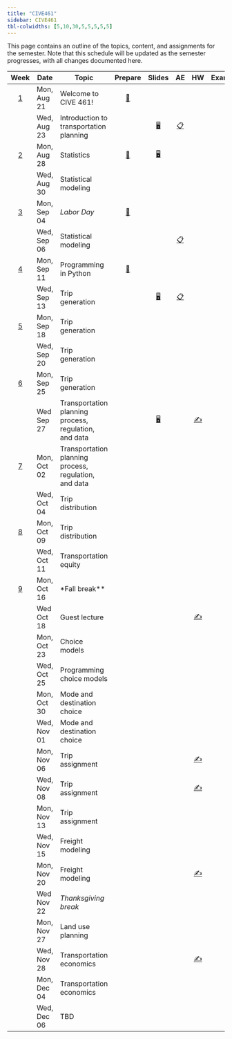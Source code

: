 ```yaml
---
title: "CIVE461"
sidebar: CIVE461
tbl-colwidths: [5,10,30,5,5,5,5,5]
---
```


This page contains an outline of the topics, content, and assignments for the semester.
Note that this schedule will be updated as the semester progresses, with all changes documented here.

::: column-screen-inset-right
|           Week            | Date        | Topic                                               |                             Prepare                             |                                   Slides                                   				|                                                       AE                                                        |                                                                                       HW                                                                                       |                            Exam                            |
|:------:|--------|--------|:------:|:------:|:------:|:------:|:------:|:------:|:------:|
|  [1](/teaching/CIVE461/weeks/week-1.html)  | Mon, Aug 21  | Welcome to CIVE 461!                               | [📖](/teaching/CIVE461/weeks/week-1.html#prepare){aria-label="Week  summary"}    |      				 																      |               |                                                                                                                                   |															|
|                           | Wed, Aug 23  | Introduction to transportation planning			|                                                                 |[🖥️](/teaching/CIVE461/slides/lec-1.html "Lecture slides"){aria-label="Lecture 1 slides"}  |       [📋](/teaching/CIVE461/ae/ae-0-travel-diary.html "Application exercise"){aria-label="Application Exercise 0 instructions"}       |                                                                                                                                                                                |                                                            |
|  [2](/teaching/CIVE461/weeks/week-2.html)  | Mon, Aug 28 | Statistics											|  [📖](/teaching/CIVE461//weeks/week-2.html#prepare){aria-label="Week 2 summary"}  | [🖥️](/teaching/CIVE461/slides/lec-2.html "Lab slides"){aria-label="Lab 2 slides"}      |                                                                                                                 |                                                                                                                                                                                |                                                            |
|                           | Wed, Aug 30 | Statistical modeling								|  																  |  																						  |                                                                                                                 |                                                                                                                                                                                |                                                            |
|  [3](/teaching/CIVE461/weeks/week-3.html)  | Mon, Sep 04 | *Labor Day*											| [📖](/teaching/CIVE461/weeks/week-3.html#prepare){aria-label="Week 3 summary"}   |                                                                            |                                                                                                                 |                                                                                                                                                                                |                                                            |
|                           | Wed, Sep 06 | Statistical modeling						|    															  |    |    [📋](/teaching/CIVE461/ae/ae-1-transportation-planning-experience.html "Application exercise"){aria-label="Application Exercise 1 instructions"}     |                                                                                                                                                                                |                                                            |
|  [4](/teaching/CIVE461/weeks/week-4.html)  | Mon, Sep 11 | Programming in Python								| [📖](/teaching/CIVE461/weeks/week-4.html#prepare){aria-label="Week 4 summary"}   |             |                                                                                                                 |                                                                                                                                                                                |                                                            |
|                           | Wed, Sep 13 | Trip generation										|    															  |  [🖥️](/teaching/CIVE461/slides/lec-3.html "Lecture slides"){aria-label="Lecture 3 slides"}  |   [📋](/teaching/CIVE461/ae/ae-2-statistics.html "Application exercise"){aria-label="Application Exercise 2 instructions"}                                                                                                              |                                                                                                                                                                                |                                                            |
|  [5](/teaching/CIVE461/weeks/week-5.html)  | Mon, Sep 18 | Trip generation										|   [](/teaching/CIVE461/weeks/week-5.html#prepare){aria-label="Week 5 summary"} |      																				      |                                                                                                                 |                                                                                                                                                                                |                                                            |
|                           | Wed, Sep 20  | Trip generation									|   															  |  																						  |                                                                                                                 |                                                                                                                                                                                |                                                            |
|  [6](/teaching/CIVE461/weeks/week-6.html)  | Mon, Sep 25  | 	Trip generation						| [](/teaching/CIVE461/weeks/week-6.html#prepare){aria-label="Week 6 summary"}   |                                                                            |                                                                                                                 |                                                                                                                                                                                |                                                            |
|                           | Wed  Sep 27 | Transportation planning process, regulation, and data						|                                                                 |           [🖥️](/teaching/CIVE461/slides/lec-4.html "Lecture slides"){aria-label="Lecture 4 slides"}                                                                 |                                                                                                                 |                                                                                                                                                                        [✍️](/teaching/CIVE461/project/project-description.html#report-1)        |  |
|  [7](/teaching/CIVE461/weeks/week-7.html)  | Mon, Oct 02 | Transportation planning process, regulation, and data		| [](/teaching/CIVE461/weeks/week.html#prepare){aria-label="Week 7 summary"}   |                                                                            |                                                                                                                 |                                                                                                                                                                                |                                                            |
|                           | Wed, Oct 04 | Trip distribution									|    															  | 																						 |          |                                                                                                                                                                                |                                                            |
|  [8](/teaching/CIVE461/weeks/week-8.html)  | Mon, Oct 09 | Trip distribution									|  [](/teaching/CIVE461/weeks/week-8.html#prepare){aria-label="Week 8 summary"}  |                                                                            |                                                                                                                 |                                                                                                                                                                                |                                                            |
|                           | Wed, Oct 11 | Transportation equity								|    															  |  |       |                                                                                                                                                                                |                                                            |
|  [9](/teaching/CIVE461/weeks/week-9.html)  | Mon, Oct 16 | *Fall break**										| [](/teaching/CIVE461/weeks/week-9.html#prepare){aria-label="Week 9 summary"}   |                                                                            |                                                                                                                 |                                                                                                                                                                                |                                                            |
|                           | Wed  Oct 18 |  				Guest lecture						|                                                                 |                                                                            |                                                                                                                 |                                                                                                                                                                              [✍️](/teaching/CIVE461/project/project-description.html#report-2)  |  |
| [](/teaching/CIVE461/weeks/week-10.html) | Mon, Oct 23 | 		Choice models					| [](/teaching/CIVE461/weeks/week-10.html#prepare){aria-label="Week 10 summary"}  |  [](/teaching/CIVE461/slides/lec-11.html "Lecture slides"){aria-label="Lecture 11 slides"}                                                                          |                                                                                                                 |                                                                                                                                                                                |                                                            |
|                           | Wed, Oct 25 | 			Programming choice models				|  																	| 	[](/teaching/CIVE461/slides/lec-12.html "Lecture slides"){aria-label="Lecture 12 slides"}																						 |                |                                                                                                                                                                                |                                                            |
| [](/teaching/CIVE461/weeks/week-11.html) | Mon, Oct 30 | 			Mode and destination choice				| [](/teaching/CIVE461/weeks/week-11.html#prepare){aria-label="Week 11 summary"}  |                                                                            |                                                                                                                 |                                                                                                                                                                                |                                                            |
|                           | Wed, Nov 01 | 			Mode and destination choice							| 																	| [](/teaching/CIVE461/slides/lec-13.html "Lecture slides"){aria-label="Lecture 13 slides"} |                                                                                                                 |                                                                                                                                                                                |                                                            |
| [](/teaching/CIVE461/weeks/week-12.html) | Mon, Nov 06 | 			Trip assignment							| [](/teaching/CIVE461/weeks/week-12.html#prepare){aria-label="Week 12 summary"} |                                                                            |                                                                                                                 |                                                                                                                                                                [✍️](/teaching/CIVE461/assignments/assignment1.html)                |                                                            |
|                           | Wed, Nov 08 | Trip assignment										|  																| 																								 |                                                                                                                 |                                                                                                                                                                   [✍️](/teaching/CIVE461/project/project-description.html#report-3)             |                                                            |
| [](/teaching/CIVE461/weeks/week-13.html) | Mon, Nov 13  | 	Trip assignment								| [](/teaching/CIVE461/weeks/week-13.html#prepare){aria-label="Week 13 summary"}  | [](/teaching/CIVE461/slides/lec-14.html "Lecture slides"){aria-label="Lecture 14 slides"}                                                                           |                                                                                                                 |                                                                                                                                                                                |                                                            |
|                           | Wed, Nov 15  | Freight modeling									|  																| 																								 |                                                                        |										|                                                                                                                                                                                |                                                           |
| [](/teaching/CIVE461/weeks/week-14.html) | Mon, Nov 20 | Freight modeling									| [](/teaching/CIVE461/weeks/week-14.html#prepare){aria-label="Week 14 summary"}      |  [](/teaching/CIVE461/slides/lec-15.html "Lecture slides"){aria-label="Lecture 15 slides"}                                                                          |                                                                                                                 |                                                                       [✍️](/teaching/CIVE461/assignments/assignment2.html)                                                                                                         |                                                            |                                                                                                                                                                                                                                                                                                                                                                                                                                                                                                                                                                                                                                                      
|                           | Wed  Nov 22         | *Thanksgiving break*						|                                                                 |                                                                            |                                                                                                                 |                                                                                                                                                                                |  |                                                                                                                                                                                                                                                                                                                                                                                                                                                                                                                                                                                                                                                      
| [](/teaching/CIVE461/weeks/week-15.html) | Mon, Nov 27 | Land use planning									| [](/teaching/CIVE461/weeks/week-15.html#prepare){aria-label="Week 15 summary"} |                                                                            |                                                                                                                 |                                                                                                                                                                                |                                                            |
|                           | Wed, Nov 28 | Transportation economics							|                                                                 |  [](/teaching/CIVE461/slides/lec-16.html "Lecture slides"){aria-label="Lecture 16 slides"}                                                                          |                                                                                                                 |                                 [✍️](/teaching/CIVE461/project/project-description.html#final-report)                                                                                                                                               |                                                            |
| [](/teaching/CIVE461/weeks/week-16.html) | Mon, Dec 04 | Transportation economics							| [](/teaching/CIVE461/weeks/week-16.html#prepare){aria-label="Week 16 summary"}    |                                                                            |                                                                                                                 |                                                                                                                                                                                |                                                            |
|                           | Wed, Dec 06 | TBD													|                                                                 |                                                                            |                                                                                                                 |                                                                                                                                                                                |                                                            |
:::
